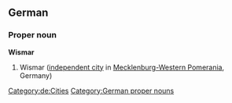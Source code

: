 ==German==
{{wikipedia}}
{{wikipedia|lang=de}}
===Proper noun===
'''Wismar'''
# Wismar ([[independent city]] in [[Mecklenburg-Western Pomerania]], Germany)
[[Category:de:Cities]]
[[Category:German proper nouns]]